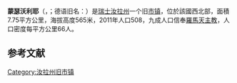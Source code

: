 {{地图误译/法语U2|issue=芒特塞韋利耶}}
{{noteTA|G1=瑞士地名}}
{{Infobox Switzerland former municipality
 | postal_code		    = 2828
 | municipality_code	= 6717
}}
'''蒙瑟沃利耶'''（{{lang-fr|Montsevelier}}，{{IPA-fr|mɔ̃səv(ə)lje}}；德语旧名：{{lang|de|Mutzwiler}}）是[[瑞士|瑞士]][[汝拉州|汝拉州]]一个旧[[市镇_(瑞士)|市镇]]，位於該國西北部，面積7.75平方公里，海拔高度565米，2011年人口508，九成人口信奉[[羅馬天主教|羅馬天主教]]，人口密度每平方公里66人。

== 参考文献 ==
{{Reflist}}

{{commonscat}}
{{normdaten}}
{{DEFAULTSORT:Montsevelier}}
[[Category:汝拉州旧市镇|Category:汝拉州旧市镇]]
{{Switzerland-geo-stub}}
